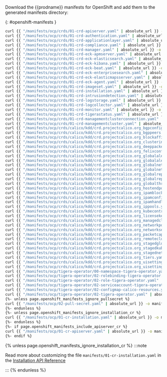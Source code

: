 Download the {{prodname}} manifests for OpenShift and add them to the generated manifests directory:

[comment]: # (openshift-manifests div id below is used by release-scripts/generate-ocp-manifests.py to generate ocp archive)

{: #openshift-manifests }
```bash
curl {{ "/manifests/ocp/crds/01-crd-apiserver.yaml" | absolute_url }} -o manifests/01-crd-apiserver.yaml
curl {{ "/manifests/ocp/crds/01-crd-authentication.yaml" | absolute_url }} -o manifests/01-crd-authentication.yaml
curl {{ "/manifests/ocp/crds/01-crd-applicationlayer.yaml" | absolute_url }} -o manifests/01-crd-applicationlayer.yaml
curl {{ "/manifests/ocp/crds/01-crd-compliance.yaml" | absolute_url }} -o manifests/01-crd-compliance.yaml
curl {{ "/manifests/ocp/crds/01-crd-manager.yaml" | absolute_url }} -o manifests/01-crd-manager.yaml
curl {{ "/manifests/ocp/crds/01-crd-eck-apmserver.yaml" | absolute_url }} -o manifests/01-crd-eck-apmserver.yaml
curl {{ "/manifests/ocp/crds/01-crd-eck-elasticsearch.yaml" | absolute_url }} -o manifests/01-crd-eck-elasticsearch.yaml
curl {{ "/manifests/ocp/crds/01-crd-eck-kibana.yaml" | absolute_url }} -o manifests/01-crd-eck-kibana.yaml
curl {{ "/manifests/ocp/crds/01-crd-eck-beat.yaml" | absolute_url }} -o manifests/01-crd-eck-beat.yaml
curl {{ "/manifests/ocp/crds/01-crd-eck-enterprisesearch.yaml" | absolute_url }} -o manifests/01-crd-eck-enterprisesearch.yaml
curl {{ "/manifests/ocp/crds/01-crd-eck-elasticmapsserver.yaml" | absolute_url }} -o manifests/01-crd-eck-elasticmapsserver.yaml
curl {{ "/manifests/ocp/crds/01-crd-eck-agent.yaml" | absolute_url }} -o manifests/01-crd-eck-agent.yaml
curl {{ "/manifests/ocp/crds/01-crd-imageset.yaml" | absolute_url }} -o manifests/01-crd-imageset.yaml
curl {{ "/manifests/ocp/crds/01-crd-installation.yaml" | absolute_url }} -o manifests/01-crd-installation.yaml
curl {{ "/manifests/ocp/crds/01-crd-intrusiondetection.yaml" | absolute_url }} -o manifests/01-crd-intrusiondetection.yaml
curl {{ "/manifests/ocp/crds/01-crd-logstorage.yaml" | absolute_url }} -o manifests/01-crd-logstorage.yaml
curl {{ "/manifests/ocp/crds/01-crd-logcollector.yaml" | absolute_url }} -o manifests/01-crd-logcollector.yaml
curl {{ "/manifests/ocp/crds/01-crd-monitor.yaml" | absolute_url }} -o manifests/01-crd-monitor.yaml
curl {{ "/manifests/ocp/crds/01-crd-tigerastatus.yaml" | absolute_url }} -o manifests/01-crd-tigerastatus.yaml
curl {{ "/manifests/ocp/crds/01-crd-managementclusterconnection.yaml" | absolute_url }} -o manifests/01-crd-managementclusterconnection.yaml
curl {{ "/manifests/ocp/crds/01-crd-managementcluster.yaml" | absolute_url }} -o manifests/01-crd-managementcluster.yaml
curl {{ "/manifests/ocp/crds/calico/kdd/crd.projectcalico.org_bgpconfigurations.yaml" | absolute_url }} -o manifests/crd.projectcalico.org_bgpconfigurations.yaml 
curl {{ "/manifests/ocp/crds/calico/kdd/crd.projectcalico.org_bgppeers.yaml" | absolute_url }} -o manifests/crd.projectcalico.org_bgppeers.yaml 
curl {{ "/manifests/ocp/crds/calico/kdd/crd.projectcalico.org_blockaffinities.yaml" | absolute_url }} -o manifests/crd.projectcalico.org_blockaffinities.yaml 
curl {{ "/manifests/ocp/crds/calico/kdd/crd.projectcalico.org_clusterinformations.yaml" | absolute_url }} -o manifests/crd.projectcalico.org_clusterinformations.yaml 
curl {{ "/manifests/ocp/crds/calico/kdd/crd.projectcalico.org_deeppacketinspections.yaml" | absolute_url }} -o manifests/crd.projectcalico.org_deeppacketinspections.yaml 
curl {{ "/manifests/ocp/crds/calico/kdd/crd.projectcalico.org_felixconfigurations.yaml" | absolute_url }} -o manifests/crd.projectcalico.org_felixconfigurations.yaml 
curl {{ "/manifests/ocp/crds/calico/kdd/crd.projectcalico.org_globalalerts.yaml" | absolute_url }} -o manifests/crd.projectcalico.org_globalalerts.yaml 
curl {{ "/manifests/ocp/crds/calico/kdd/crd.projectcalico.org_globalalerttemplates.yaml" | absolute_url }} -o manifests/crd.projectcalico.org_globalalerttemplates.yaml 
curl {{ "/manifests/ocp/crds/calico/kdd/crd.projectcalico.org_globalnetworkpolicies.yaml" | absolute_url }} -o manifests/crd.projectcalico.org_globalnetworkpolicies.yaml 
curl {{ "/manifests/ocp/crds/calico/kdd/crd.projectcalico.org_globalnetworksets.yaml" | absolute_url }} -o manifests/crd.projectcalico.org_globalnetworksets.yaml 
curl {{ "/manifests/ocp/crds/calico/kdd/crd.projectcalico.org_globalreports.yaml" | absolute_url }} -o manifests/crd.projectcalico.org_globalreports.yaml 
curl {{ "/manifests/ocp/crds/calico/kdd/crd.projectcalico.org_globalreporttypes.yaml" | absolute_url }} -o manifests/crd.projectcalico.org_globalreporttypes.yaml 
curl {{ "/manifests/ocp/crds/calico/kdd/crd.projectcalico.org_globalthreatfeeds.yaml" | absolute_url }} -o manifests/crd.projectcalico.org_globalthreatfeeds.yaml 
curl {{ "/manifests/ocp/crds/calico/kdd/crd.projectcalico.org_hostendpoints.yaml" | absolute_url }} -o manifests/crd.projectcalico.org_hostendpoints.yaml 
curl {{ "/manifests/ocp/crds/calico/kdd/crd.projectcalico.org_ipamblocks.yaml" | absolute_url }} -o manifests/crd.projectcalico.org_ipamblocks.yaml 
curl {{ "/manifests/ocp/crds/calico/kdd/crd.projectcalico.org_ipamconfigs.yaml" | absolute_url }} -o manifests/crd.projectcalico.org_ipamconfigs.yaml 
curl {{ "/manifests/ocp/crds/calico/kdd/crd.projectcalico.org_ipamhandles.yaml" | absolute_url }} -o manifests/crd.projectcalico.org_ipamhandles.yaml 
curl {{ "/manifests/ocp/crds/calico/kdd/crd.projectcalico.org_ippools.yaml" | absolute_url }} -o manifests/crd.projectcalico.org_ippools.yaml 
curl {{ "/manifests/ocp/crds/calico/kdd/crd.projectcalico.org_kubecontrollersconfigurations.yaml" | absolute_url }} -o manifests/crd.projectcalico.org_kubecontrollersconfigurations.yaml 
curl {{ "/manifests/ocp/crds/calico/kdd/crd.projectcalico.org_licensekeys.yaml" | absolute_url }} -o manifests/crd.projectcalico.org_licensekeys.yaml 
curl {{ "/manifests/ocp/crds/calico/kdd/crd.projectcalico.org_managedclusters.yaml" | absolute_url }} -o manifests/crd.projectcalico.org_managedclusters.yaml 
curl {{ "/manifests/ocp/crds/calico/kdd/crd.projectcalico.org_networkpolicies.yaml" | absolute_url }} -o manifests/crd.projectcalico.org_networkpolicies.yaml 
curl {{ "/manifests/ocp/crds/calico/kdd/crd.projectcalico.org_networksets.yaml" | absolute_url }} -o manifests/crd.projectcalico.org_networksets.yaml 
curl {{ "/manifests/ocp/crds/calico/kdd/crd.projectcalico.org_packetcaptures.yaml" | absolute_url }} -o manifests/crd.projectcalico.org_packetcaptures.yaml 
curl {{ "/manifests/ocp/crds/calico/kdd/crd.projectcalico.org_remoteclusterconfigurations.yaml" | absolute_url }} -o manifests/crd.projectcalico.org_remoteclusterconfigurations.yaml 
curl {{ "/manifests/ocp/crds/calico/kdd/crd.projectcalico.org_stagedglobalnetworkpolicies.yaml" | absolute_url }} -o manifests/crd.projectcalico.org_stagedglobalnetworkpolicies.yaml 
curl {{ "/manifests/ocp/crds/calico/kdd/crd.projectcalico.org_stagedkubernetesnetworkpolicies.yaml" | absolute_url }} -o manifests/crd.projectcalico.org_stagedkubernetesnetworkpolicies.yaml 
curl {{ "/manifests/ocp/crds/calico/kdd/crd.projectcalico.org_stagednetworkpolicies.yaml" | absolute_url }} -o manifests/crd.projectcalico.org_stagednetworkpolicies.yaml 
curl {{ "/manifests/ocp/crds/calico/kdd/crd.projectcalico.org_tiers.yaml" | absolute_url }} -o manifests/crd.projectcalico.org_tiers.yaml
curl {{ "/manifests/ocp/crds/calico/kdd/crd.projectcalico.org_uisettings.yaml" | absolute_url }} -o manifests/crd.projectcalico.org_uisettings.yaml
curl {{ "/manifests/ocp/crds/calico/kdd/crd.projectcalico.org_uisettingsgroups.yaml" | absolute_url }} -o manifests/crd.projectcalico.org_uisettingsgroups.yaml
curl {{ "/manifests/ocp/tigera-operator/00-namespace-tigera-operator.yaml" | absolute_url }} -o manifests/00-namespace-tigera-operator.yaml
curl {{ "/manifests/ocp/tigera-operator/02-rolebinding-tigera-operator.yaml" | absolute_url }} -o manifests/02-rolebinding-tigera-operator.yaml
curl {{ "/manifests/ocp/tigera-operator/02-role-tigera-operator.yaml" | absolute_url }} -o manifests/02-role-tigera-operator.yaml
curl {{ "/manifests/ocp/tigera-operator/02-serviceaccount-tigera-operator.yaml" | absolute_url }} -o manifests/02-serviceaccount-tigera-operator.yaml
curl {{ "/manifests/ocp/tigera-operator/02-configmap-calico-resources.yaml" | absolute_url }} -o manifests/02-configmap-calico-resources.yaml
curl {{ "/manifests/ocp/tigera-operator/02-tigera-operator.yaml" | absolute_url }} -o manifests/02-tigera-operator.yaml
{%- unless page.openshift_manifests_ignore_pullsecret %}
curl {{ "/manifests/ocp/02-pull-secret.yaml" | absolute_url }} -o manifests/02-pull-secret.yaml
{%- endunless %}
{%- unless page.openshift_manifests_ignore_installation_cr %}
curl {{ "/manifests/ocp/01-cr-installation.yaml" | absolute_url }} -o manifests/01-cr-installation.yaml
{%- endunless %}
{%- if page.openshift_manifests_include_apiserver_cr %}
curl {{ "/manifests/ocp/01-cr-apiserver.yaml" | absolute_url }} -o manifests/01-cr-apiserver.yaml
{%- endif %}
```
{% unless page.openshift_manifests_ignore_installation_cr %}
:::note

Read more about customizing the file `manifests/01-cr-installation.yaml` in the [Installation API Reference](/reference/installation/api#operator.tigera.io/v1.Installation)

:::
{% endunless %}
